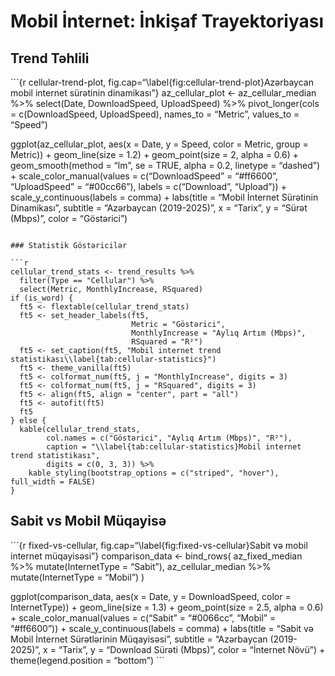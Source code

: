 # Mobil İnternet: İnkişaf Trayektoriyası

## Trend Təhlili

```{r cellular-trend-plot, fig.cap="\\label{fig:cellular-trend-plot}Azərbaycan mobil internet sürətinin dinamikası"}
az_cellular_plot <- az_cellular_median %>%
  select(Date, DownloadSpeed, UploadSpeed) %>%
  pivot_longer(cols = c(DownloadSpeed, UploadSpeed),
               names_to = "Metric",
               values_to = "Speed")

ggplot(az_cellular_plot, aes(x = Date, y = Speed, color = Metric, group = Metric)) +
  geom_line(size = 1.2) +
  geom_point(size = 2, alpha = 0.6) +
  geom_smooth(method = "lm", se = TRUE, alpha = 0.2, linetype = "dashed") +
  scale_color_manual(values = c("DownloadSpeed" = "#ff6600", 
                                  "UploadSpeed" = "#00cc66"),
                     labels = c("Download", "Upload")) +
  scale_y_continuous(labels = comma) +
  labs(title = "Mobil İnternet Sürətinin Dinamikası",
       subtitle = "Azərbaycan (2019-2025)",
       x = "Tarix",
       y = "Sürət (Mbps)",
       color = "Göstərici")
```

### Statistik Göstəricilər

```r
cellular_trend_stats <- trend_results %>%
  filter(Type == "Cellular") %>%
  select(Metric, MonthlyIncrease, RSquared)
if (is_word) {
  ft5 <- flextable(cellular_trend_stats)
  ft5 <- set_header_labels(ft5,
                           Metric = "Göstərici",
                           MonthlyIncrease = "Aylıq Artım (Mbps)",
                           RSquared = "R²")
  ft5 <- set_caption(ft5, "Mobil internet trend statistikası\\label{tab:cellular-statistics}")
  ft5 <- theme_vanilla(ft5)
  ft5 <- colformat_num(ft5, j = "MonthlyIncrease", digits = 3)
  ft5 <- colformat_num(ft5, j = "RSquared", digits = 3)
  ft5 <- align(ft5, align = "center", part = "all")
  ft5 <- autofit(ft5)
  ft5
} else {
  kable(cellular_trend_stats,
        col.names = c("Göstərici", "Aylıq Artım (Mbps)", "R²"),
        caption = "\\label{tab:cellular-statistics}Mobil internet trend statistikası",
        digits = c(0, 3, 3)) %>%
    kable_styling(bootstrap_options = c("striped", "hover"), full_width = FALSE)
}
```

## Sabit vs Mobil Müqayisə

```{r fixed-vs-cellular, fig.cap="\\label{fig:fixed-vs-cellular}Sabit və mobil internet müqayisəsi"}
comparison_data <- bind_rows(
  az_fixed_median %>% mutate(InternetType = "Sabit"),
  az_cellular_median %>% mutate(InternetType = "Mobil")
)

ggplot(comparison_data, aes(x = Date, y = DownloadSpeed, color = InternetType)) +
  geom_line(size = 1.3) +
  geom_point(size = 2.5, alpha = 0.6) +
  scale_color_manual(values = c("Sabit" = "#0066cc", "Mobil" = "#ff6600")) +
  scale_y_continuous(labels = comma) +
  labs(title = "Sabit və Mobil İnternet Sürətlərinin Müqayisəsi",
       subtitle = "Azərbaycan (2019-2025)",
       x = "Tarix",
       y = "Download Sürəti (Mbps)",
       color = "İnternet Növü") +
  theme(legend.position = "bottom")
```
